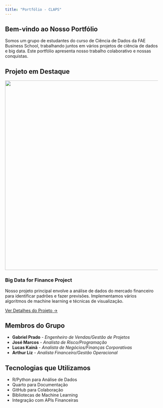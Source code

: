 ```yaml
---
title: "Portfólio - CLAPS"
---
```


::: content-block
## Bem-vindo ao Nosso Portfólio

Somos um grupo de estudantes do curso de Ciência de Dados da FAE Business School, trabalhando juntos em vários projetos de ciência de dados e big data. Este portfólio apresenta nosso trabalho colaborativo e nossas conquistas.
:::

::: content-block
## Projeto em Destaque

![](images/grupo ia.png){fig-align="center" width="626"}

### Big Data for Finance Project

Nosso projeto principal envolve a análise de dados do mercado financeiro para identificar padrões e fazer previsões. Implementamos vários algoritmos de machine learning e técnicas de visualização.

[Ver Detalhes do Projeto →](projetos.qmd)
:::

::: content-block
## Membros do Grupo

-   **Gabriel Prado** - *Engenheiro de Vendas/Gestão de Projetos*
-   **José Marcos** - *Analista de Risco/Programação*
-   **Lucas Kainã** - *Analista de Negócios/Finanças Corporativas*
-   **Arthur Liz** - *Analista Financeiro/Gestão Operacional*
:::

::: content-block
## Tecnologias que Utilizamos

-   R/Python para Análise de Dados
-   Quarto para Documentação
-   GitHub para Colaboração
-   Bibliotecas de Machine Learning
-   Integração com APIs Financeiras
:::